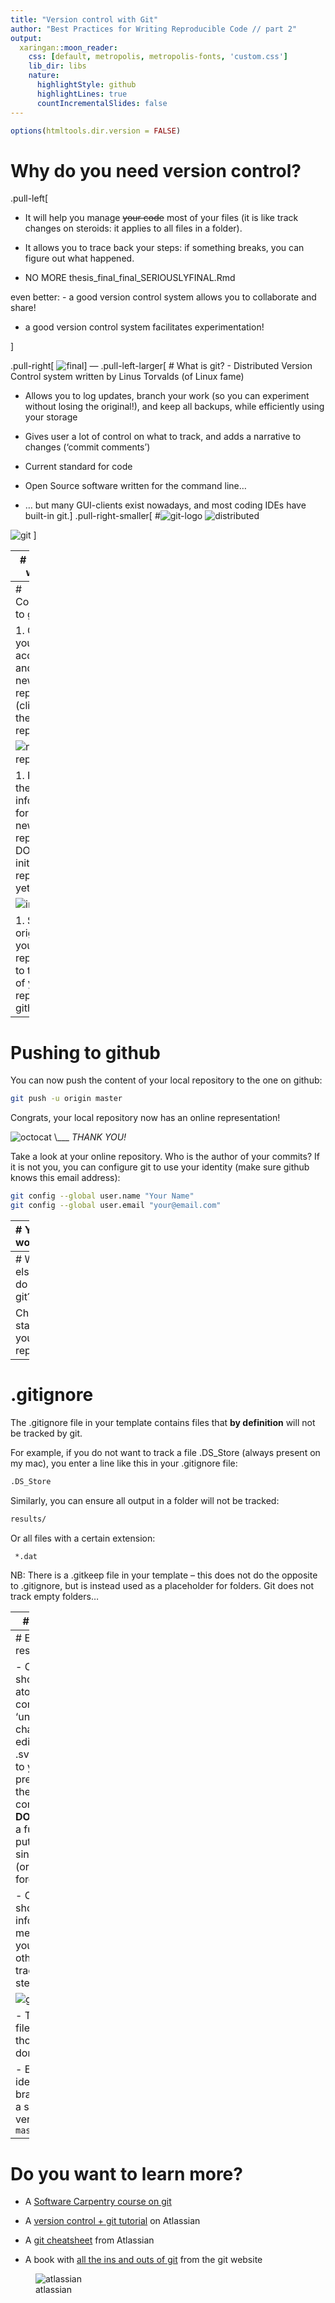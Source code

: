 ```yaml
---
title: "Version control with Git"
author: "Best Practices for Writing Reproducible Code // part 2"
output:
  xaringan::moon_reader:
    css: [default, metropolis, metropolis-fonts, 'custom.css']
    lib_dir: libs
    nature:
      highlightStyle: github
      highlightLines: true
      countIncrementalSlides: false
---
```

```r
options(htmltools.dir.version = FALSE)
```


# Why do you need version control?

.pull-left[

- It will help you manage ~~your code~~ most of your files (it is like track changes on steroids: it applies to all files in a folder).

- It allows you to trace back your steps: if something breaks, you can figure out what happened.

- NO MORE thesis_final_final_SERIOUSLYFINAL.Rmd

even better:
- a good version control system allows you to collaborate and share!

- a good version control system facilitates experimentation!

]

.pull-right[
![final](http://www.phdcomics.com/comics/archive/phd101212s.gif)
]
---
.pull-left-larger[
# What is git?
- Distributed Version Control system written by Linus Torvalds (of Linux fame)

- Allows you to log updates, branch your work (so you can experiment without losing the original!), and keep all backups, while efficiently using your storage

- Gives user a lot of control on what to track, and adds a narrative to changes ('commit comments')

- Current standard for code

- Open Source software written for the command line...

- ... but many GUI-clients exist nowadays, and most coding IDEs have built-in git.]
.pull-right-smaller[
#![git-logo](images/git-logo-small.svg)
![distributed](images/screenshots/distributed.png)

![git](https://imgs.xkcd.com/comics/git.png)
]

---
# Starting with git

1. (You should have installed git by now! If you have not: [git-scm.com](https://git-scm.com).)

1. Navigate to your project folder in a terminal.
```bash
cd [path/to/project_folder]
```
1. Initiate a git repository in this location:
```bash
git init
```
1. Add all your files to the staging area:
```bash
git add *
```
1. Commit all the files in the staging area to your repository:
```bash
git commit -m "First commit"
```

---
# Connecting to github

1. Go to your github account and add a new repository (click '+', then 'New repository'):

   ![new-repo](images/screenshots/github_add_repo.png)

1. Fill out the information for your new repository. DO NOT initialize the repository yet!

  ![initialize](images/screenshots/initialize.png)
  
1. Set the origin of your local repository to the URL of your repo on github:
```bash
git remote add origin git@github.com:[youraccount]/[yourrepo].git
```


---
# Pushing to github

You can now push the content of your local repository to the one on github:

```bash
git push -u origin master
```

Congrats, your local repository now has an online representation!

![octocat](https://github.githubassets.com/images/modules/logos_page/Octocat.png) \\\_\_\_ _THANK YOU!_

Take a look at your online repository. Who is the author of your commits? If it is not you, you can configure git to use your identity (make sure github knows this email address):
```bash
git config --global user.name "Your Name"
git config --global user.email "your@email.com"
```

---
# Your workflow

1. Add the changed file(s) to the staging area, and commit the changes:
```bash
git add src/filename.py anotherfile.txt
git add config/configfile.json
git commit -m "My commit message"
```
OR

2. commit files directly, without staging:
```bash
git commit src/filename.py anotherfile.txt -m "My commit message"
```

NB: don't forget your commit message (try what happens if you do!).
![repo](images/swcarpentry/git-staging-area.svg)
.footnote[
Image credit:<br />
Software Carpentries
]
---
# What else can I do with git?

Check the status of your repository:
```bash
git status
```
Check the log of your previous commits:
```bash
git log
git log --oneline
```
What differences are there between your last commit and your workspace? (Or between two previous commits...)
```bash
git diff
git diff HEAD~3
```bash
SO much more!
```bash
git --help
```

---
# .gitignore

The .gitignore file in your template contains files that **by definition** will not be tracked by git.

For example, if you do not want to track a file .DS_Store (always present on my mac), you enter a line like this in your .gitignore file:
```bash
.DS_Store
```
Similarly, you can ensure all output in a folder will not be tracked:
```bash
results/
```

Or all files with a certain extension:
```bash
 *.dat 
```

NB: There is a .gitkeep file in your template -- this does not do the opposite to .gitignore, but is instead used as a placeholder for folders. Git does not track empty folders...

---
# Your turn!

1. Continue moving your files into the file template.

1. Add, commit, and push all files you want to track.
  - Are there files you do not wish to track? Add them to the .gitignore file.
  - Do you want to move a tracked file within a git repository?
```bash
git mv path/to/file.svg newpath/
```
(don't forget to commit!)
1. Continue editing your code, and add/commit/push your changes. Can you do it from your IDE?

1. Experiment with editing and committing on github itself. You can then 'download' your code to your local repository using
```bash
git pull
```
1. What happens if you edit the same file online and locally, and try to push/pull?

---
# Enjoy, and git responsibly!

- Commits should be atomic: comprehensive 'units' of changes.
  - **DO**: edit/add an .svg and add it to your .Rmd presentation in the same commit
  - **DON'T**: edit for a full day and put this in a single commit (or worse: forget to...)

- Commits should have informative messages so you (and others) can trace your steps

  ![git_commit](https://imgs.xkcd.com/comics/git_commit.png)

- Track most files; .gitignore those files you don't.

- Explore new ideas with branches, keep a stable version on `master`


---
# Do you want to learn more?

- A [Software Carpentry course on git](https://swcarpentry.github.io/git-novice/)

- A [version control + git tutorial](https://www.atlassian.com/git/tutorials/what-is-version-control) on Atlassian

- A [git cheatsheet](https://www.atlassian.com/git/tutorials/atlassian-git-cheatsheet) from Atlassian

- A book with [all the ins and outs of git](https://www.git-scm.com/book/en/v2) from the git website

![atlassian](images/atlassian/bubblediag.svg)
